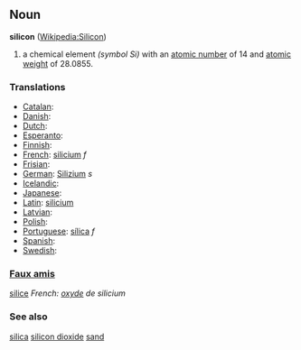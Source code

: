 == Noun ==
'''silicon''' ([[en:Silicon|Wikipedia:Silicon]])

# a chemical element ''(symbol Si)'' with an [[atomic number]] of 14 and [[atomic weight]] of 28.0855.

===Translations===
*[[Catalan]]: [[]] 
*[[Danish]]: [[]]
*[[Dutch]]: [[]] 
*[[Esperanto]]: [[]]
*[[Finnish]]: [[]]
*[[French]]: [[silicium]] ''f''
*[[Frisian]]: [[]]
*[[German]]: [[Silizium]] ''s''
*[[Icelandic]]: [[]]
*[[Japanese]]: [[]]
*[[Latin]]: [[silicium]]
*[[Latvian]]: [[]]
*[[Polish]]: [[]]
*[[Portuguese]]: [[sílica]] ''f''
*[[Spanish]]: [[]] 
*[[Swedish]]: [[]]

===[[Faux amis]]===
[[silice]] ''French: [[oxyde]] de silicium''

===See also===
[[silica]] [[silicon dioxide]] [[sand]]
